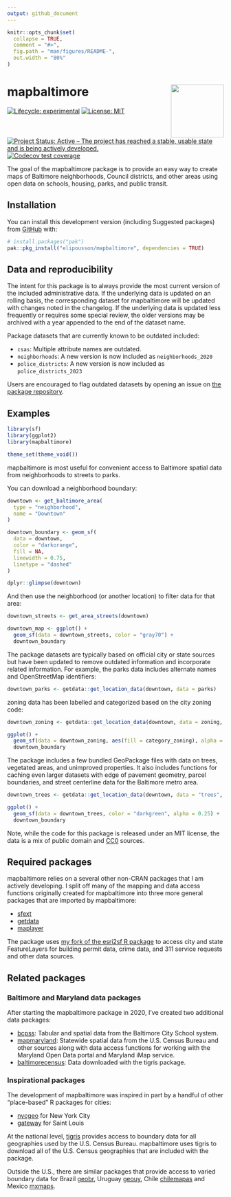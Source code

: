 ```yaml
---
output: github_document
---
```


<!-- README.md is generated from README.Rmd. Please edit that file -->

```r
knitr::opts_chunk$set(
  collapse = TRUE,
  comment = "#>",
  fig.path = "man/figures/README-",
  out.width = "80%"
)
```

# mapbaltimore <img src="man/figures/logo.png" align="right" height="123"/>

<!-- badges: start -->
[![Lifecycle: experimental](https://img.shields.io/badge/lifecycle-experimental-orange.svg)](https://lifecycle.r-lib.org/articles/stages.html#experimental)
[![License: MIT](https://img.shields.io/badge/License-MIT-yellow.svg)](https://opensource.org/licenses/MIT)
[![Project Status: Active – The project has reached a stable, usable state and is being actively developed.](https://www.repostatus.org/badges/latest/active.svg)](https://www.repostatus.org/#active)
[![Codecov test coverage](https://codecov.io/gh/elipousson/mapbaltimore/branch/main/graph/badge.svg)](https://app.codecov.io/gh/elipousson/mapbaltimore?branch=main)
<!-- badges: end -->

The goal of the mapbaltimore package is to provide an easy way to create maps of Baltimore neighborhoods, Council districts, and other areas using open data on schools, housing, parks, and public transit.

## Installation

You can install this development version (including Suggested packages) from [GitHub](https://github.com/) with:

``` r
# install.packages("pak")
pak::pkg_install("elipousson/mapbaltimore", dependencies = TRUE)
```

## Data and reproducibility

The intent for this package is to always provide the most current version of the included administrative data. If the underlying data is updated on an rolling basis, the corresponding dataset for mapbaltimore will be updated with changes noted in the changelog. If the underlying data is updated less frequently or requires some special review, the older versions may be archived with a year appended to the end of the dataset name.

Package datasets that are currently known to be outdated included:

- `csas`: Multiple attribute names are outdated.
- `neighborhoods`: A new version is now included as `neighborhoods_2020`
- `police_districts`: A new version is now included as `police_districts_2023`

Users are encouraged to flag outdated datasets by opening an issue on [the package repository](https://github.com/elipousson/mapbaltimore).

## Examples

```r
library(sf)
library(ggplot2)
library(mapbaltimore)

theme_set(theme_void())
```

mapbaltimore is most useful for convenient access to Baltimore spatial data from neighborhoods to streets to parks.

You can download a neighborhood boundary:

```r
downtown <- get_baltimore_area(
  type = "neighborhood",
  name = "Downtown"
)

downtown_boundary <- geom_sf(
  data = downtown,
  color = "darkorange",
  fill = NA,
  linewidth = 0.75,
  linetype = "dashed"
)

dplyr::glimpse(downtown)
```

And then use the neighborhood (or another location) to filter data for that area:

```r
downtown_streets <- get_area_streets(downtown)

downtown_map <- ggplot() +
  geom_sf(data = downtown_streets, color = "gray70") +
  downtown_boundary
```

The package datasets are typically based on official city or state sources but have been updated to remove outdated information and incorporate related information. For example, the parks data includes alternate names and OpenStreetMap identifiers:

```r
downtown_parks <- getdata::get_location_data(downtown, data = parks)
```
zoning data has been labelled and categorized based on the city zoning code:

```r
downtown_zoning <- getdata::get_location_data(downtown, data = zoning, dist = 500, unit = "m")

ggplot() +
  geom_sf(data = downtown_zoning, aes(fill = category_zoning), alpha = 0.3) +
  downtown_boundary
```

The package includes a few bundled GeoPackage files with data on trees, vegetated areas, and unimproved properties. It also includes functions for caching even larger datasets with edge of pavement geometry, parcel boundaries, and street centerline data for the Baltimore metro area.

```r
downtown_trees <- getdata::get_location_data(downtown, data = "trees", package = "mapbaltimore", dist = 100, unit = "m")

ggplot() +
  geom_sf(data = downtown_trees, color = "darkgreen", alpha = 0.25) +
  downtown_boundary
```

Note, while the code for this package is released under an MIT license, the data is a mix of public domain and [CC0](https://creativecommons.org/publicdomain/zero/1.0/) sources.

## Required packages

mapbaltimore relies on a several other non-CRAN packages that I am actively developing. I split off many of the mapping and data access functions originally created for mapbaltimore into three more general packages that are imported by mapbaltimore:

-   [sfext](https://elipousson.github.io/sfext/)
-   [getdata](https://elipousson.github.io/getdata/)
-   [maplayer](https://elipousson.github.io/maplayer/)

The package uses [my fork of the esri2sf R package](https://github.com/elipousson/esri2sf/) to access city and state FeatureLayers for building permit data, crime data, and 311 service requests and other data sources.

## Related packages
### Baltimore and Maryland data packages

After starting the mapbaltimore package in 2020, I've created two additional data packages:

-   [bcpss](https://elipousson.github.io/bcpss/): Tabular and spatial data from the Baltimore City School system.
-   [mapmaryland](https://elipousson.github.io/mapmaryland/): Statewide spatial data from the U.S. Census Bureau and other sources along with data access functions for working with the Maryland Open Data portal and Maryland iMap service.
-   [baltimorecensus](https://elipousson.github.io/baltimorecensus/): Data downloaded with the tigris package.

### Inspirational packages

The development of mapbaltimore was inspired in part by a handful of other "place-based" R packages for cities:

-   [nycgeo](https://nycgeo.mattherman.info/index.html) for New York City
-   [gateway](https://github.com/slu-openGIS/gateway) for Saint Louis

At the national level, [tigris](https://github.com/walkerke/tigris) provides access to boundary data for all geographies used by the U.S. Census Bureau. mapbaltimore uses tigris to download all of the U.S. Census geographies that are included with the package.

Outside the U.S., there are similar packages that provide access to varied boundary data for Brazil [geobr](https://github.com/ipeaGIT/geobr), Uruguay [geouy](https://github.com/RichDeto/geouy), Chile [chilemapas](https://github.com/pachamaltese/chilemapas) and Mexico [mxmaps](https://github.com/diegovalle/mxmaps).
